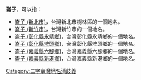 '''崙子'''，可以指：
*[[崙子_(新北市)|崙子 (新北市)]]，台灣新北市樹林區的一個地名。
*[[崙子_(新竹市)|崙子 (新竹市)]]，台灣新竹市的一個地名。
*[[崙子_(彰化縣永靖鄉)|崙子 (彰化縣永靖鄉)]]，台灣彰化縣永靖鄉的一個地名。
*[[崙子_(彰化縣埤頭鄉)|崙子 (彰化縣埤頭鄉)]]，台灣彰化縣埤頭鄉的一個地名。
*[[崙子_(嘉義縣六腳鄉)|崙子 (嘉義縣六腳鄉)]]，台灣嘉義縣六腳鄉的一個地名。
*[[崙子_(嘉義縣新港鄉)|崙子 (嘉義縣新港鄉)]]，台灣嘉義縣新港鄉的一個地名。
{{disambig}}
[[Category:二字臺灣地名消歧義|Category:二字臺灣地名消歧義]]